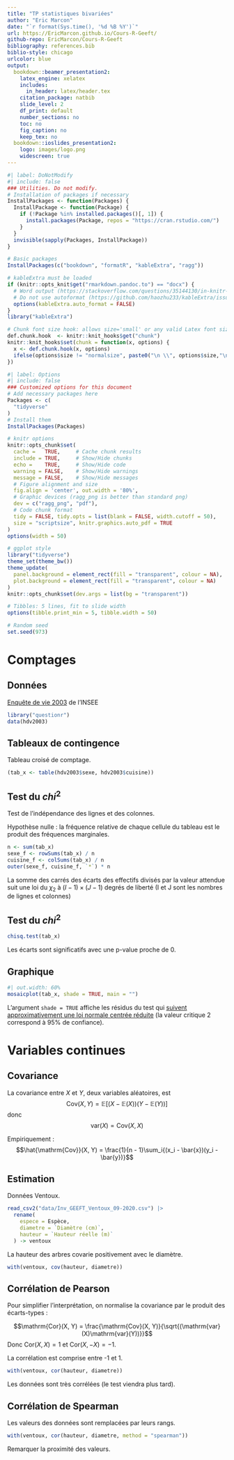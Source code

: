 ```yaml
---
title: "TP statistiques bivariées"
author: "Eric Marcon"
date: "`r format(Sys.time(), '%d %B %Y')`"
url: https://EricMarcon.github.io/Cours-R-Geeft/
github-repo: EricMarcon/Cours-R-Geeft
bibliography: references.bib
biblio-style: chicago
urlcolor: blue
output:
  bookdown::beamer_presentation2:
    latex_engine: xelatex
    includes:
      in_header: latex/header.tex
    citation_package: natbib
    slide_level: 2
    df_print: default
    number_sections: no
    toc: no
    fig_caption: no
    keep_tex: no
  bookdown::ioslides_presentation2:
    logo: images/logo.png
    widescreen: true
---
```


```r
#| label: DoNotModify
#| include: false
### Utilities. Do not modify.
# Installation of packages if necessary
InstallPackages <- function(Packages) {
  InstallPackage <- function(Package) {
    if (!Package %in% installed.packages()[, 1]) {
      install.packages(Package, repos = "https://cran.rstudio.com/")
    }
  }
  invisible(sapply(Packages, InstallPackage))
}

# Basic packages
InstallPackages(c("bookdown", "formatR", "kableExtra", "ragg"))

# kableExtra must be loaded 
if (knitr::opts_knit$get("rmarkdown.pandoc.to") == "docx") {
  # Word output (https://stackoverflow.com/questions/35144130/in-knitr-how-can-i-test-for-if-the-output-will-be-pdf-or-word)
  # Do not use autoformat (https://github.com/haozhu233/kableExtra/issues/308)
  options(kableExtra.auto_format = FALSE)
}
library("kableExtra")

# Chunk font size hook: allows size='small' or any valid Latex font size in chunk options
def.chunk.hook  <- knitr::knit_hooks$get("chunk")
knitr::knit_hooks$set(chunk = function(x, options) {
  x <- def.chunk.hook(x, options)
  ifelse(options$size != "normalsize", paste0("\n \\", options$size,"\n\n", x, "\n\n \\normalsize"), x)
})
```

```r
#| label: Options
#| include: false
### Customized options for this document
# Add necessary packages here
Packages <- c(
  "tidyverse"
)
# Install them
InstallPackages(Packages)

# knitr options
knitr::opts_chunk$set(
  cache =   TRUE,     # Cache chunk results
  include = TRUE,     # Show/Hide chunks
  echo =    TRUE,     # Show/Hide code
  warning = FALSE,    # Show/Hide warnings
  message = FALSE,    # Show/Hide messages
  # Figure alignment and size
  fig.align = 'center', out.width = '80%',
  # Graphic devices (ragg_png is better than standard png)
  dev = c("ragg_png", "pdf"),
  # Code chunk format
  tidy = FALSE, tidy.opts = list(blank = FALSE, width.cutoff = 50),
  size = "scriptsize", knitr.graphics.auto_pdf = TRUE
)
options(width = 50)

# ggplot style
library("tidyverse")
theme_set(theme_bw())
theme_update(
  panel.background = element_rect(fill = "transparent", colour = NA),
  plot.background = element_rect(fill = "transparent", colour = NA)
)
knitr::opts_chunk$set(dev.args = list(bg = "transparent"))

# Tibbles: 5 lines, fit to slide width
options(tibble.print_min = 5, tibble.width = 50)

# Random seed
set.seed(973)
```


# Comptages

## Données

[Enquête de vie 2003](https://www.insee.fr/fr/statistiques/2532244) de l'INSEE

```r
library("questionr")
data(hdv2003)
```

## Tableaux de contingence

Tableau croisé de comptage.

```r
(tab_x <- table(hdv2003$sexe, hdv2003$cuisine))
```

## Test du $chi^2$

Test de l'indépendance des lignes et des colonnes.

Hypothèse nulle : la fréquence relative de chaque cellule du tableau est le produit des fréquences marginales.

```r
n <- sum(tab_x)
sexe_f <- rowSums(tab_x) / n
cuisine_f <- colSums(tab_x) / n
outer(sexe_f, cuisine_f, `*`) * n
```
La somme des carrés des écarts des effectifs divisés par la valeur attendue suit une loi du $\chi_2$ à $(I -1) \times (J - 1)$ degrés de liberté (I et J sont les nombres de lignes et colonnes)

## Test du $chi^2$

```r
chisq.test(tab_x)
```

Les écarts sont significatifs avec une p-value proche de 0.


## Graphique

```r
#| out.width: 60%
mosaicplot(tab_x, shade = TRUE, main = "")
```

L'argument `shade = TRUE` affiche les résidus du test qui [suivent approximativement une loi normale centrée réduite](https://www.normalesup.org/~carpenti/Notes/Khi2-Contingence/Chi-2-et-Residus.pdf) (la valeur critique 2 correspond à 95% de confiance).


# Variables continues

## Covariance

La covariance entre $X$ et $Y$, deux variables aléatoires, est
$$\mathrm{Cov}(X, Y) = \mathbb{E}[(X - \mathbb{E}(X))(Y - \mathbb{E}(Y))]$$
donc $$\mathrm{var}(X) = \mathrm{Cov}(X, X)$$

Empiriquement :
$$\hat{\mathrm{Cov}}(X, Y) = \frac{1}{n - 1}\sum_i{(x_i - \bar{x})(y_i - \bar{y})}$$

## Estimation

Données Ventoux.

```r
read_csv2("data/Inv_GEEFT_Ventoux_09-2020.csv") |> 
  rename(
    espece = Espèce, 
    diametre = `Diamètre (cm)`, 
    hauteur = `Hauteur réelle (m)`
  ) -> ventoux
```

La hauteur des arbres covarie positivement avec le diamètre.

```r
with(ventoux, cov(hauteur, diametre))
```

## Corrélation de Pearson

Pour simplifier l'interprétation, on normalise la covariance par le produit des écarts-types :

$$\mathrm{Cor}(X, Y) = \frac{\mathrm{Cov}(X, Y)}{\sqrt{(\mathrm{var}(X)\mathrm{var}(Y))}}$$
Donc $\mathrm{Cor}(X, X) = 1$ et $\mathrm{Cor}(X, -X) = -1$.

La corrélation est comprise entre -1 et 1.

```r
with(ventoux, cor(hauteur, diametre))
```
Les données sont très corrélées (le test viendra plus tard).


## Corrélation de Spearman

Les valeurs des données sont remplacées par leurs rangs.

```r
with(ventoux, cor(hauteur, diametre, method = "spearman"))
```

Remarquer la proximité des valeurs.



<!-- Styles for HTML slides -->
<style>
  /* Allow long bibliography */
  .forceBreak { -webkit-column-break-after: always; break-after: column; }
  slides > slide { overflow: scroll; }
  slides > slide:not(.nobackground):after { content: ''; }

  /* First page logo size */
  .gdbar img {
    width: 200px !important;
    height: 55px !important;
    margin: 8px 8px;
  }
  .gdbar {
    width: 250px !important;
    height: 70px !important;
  }
  
  /* No logo on slides */
  slides > slide:not(.nobackground):before {
    display:none
  }
</style>
